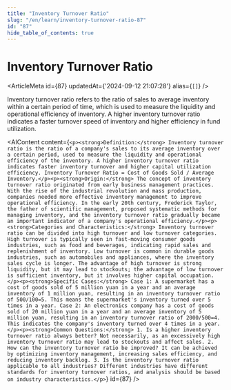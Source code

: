 ```yaml
---
title: "Inventory Turnover Ratio"
slug: "/en/learn/inventory-turnover-ratio-87"
id: "87"
hide_table_of_contents: true
---
```



# Inventory Turnover Ratio

<ArticleMeta id={87} updatedAt={'2024-09-12 21:07:28'} alias={`[]`} />
<div className='border-solid border-b border-t-0 my-4 border-[var(--ifm-color-gray-300)]' />

Inventory turnover ratio refers to the ratio of sales to average inventory within a certain period of time, which is used to measure the liquidity and operational efficiency of inventory. A higher inventory turnover ratio indicates a faster turnover speed of inventory and higher efficiency in fund utilization.

<AIContent content={`<p><strong>Definition:</strong> Inventory turnover ratio is the ratio of a company's sales to its average inventory over a certain period, used to measure the liquidity and operational efficiency of the inventory. A higher inventory turnover ratio indicates faster inventory turnover and higher capital utilization efficiency. Inventory Turnover Ratio = Cost of Goods Sold / Average Inventory.</p><p><strong>Origin:</strong> The concept of inventory turnover ratio originated from early business management practices. With the rise of the industrial revolution and mass production, companies needed more effective inventory management to improve operational efficiency. In the early 20th century, Frederick Taylor, the father of scientific management, proposed systematic methods for managing inventory, and the inventory turnover ratio gradually became an important indicator of a company's operational efficiency.</p><p><strong>Categories and Characteristics:</strong> Inventory turnover ratio can be divided into high turnover and low turnover categories. High turnover is typically seen in fast-moving consumer goods industries, such as food and beverages, indicating rapid sales and replenishment of inventory. Low turnover is common in durable goods industries, such as automobiles and appliances, where the inventory sales cycle is longer. The advantage of high turnover is strong liquidity, but it may lead to stockouts; the advantage of low turnover is sufficient inventory, but it involves higher capital occupation.</p><p><strong>Specific Cases:</strong> Case 1: A supermarket has a cost of goods sold of 5 million yuan in a year and an average inventory of 1 million yuan, resulting in an inventory turnover ratio of 500/100=5. This means the supermarket's inventory turned over 5 times in a year. Case 2: An electronics company has a cost of goods sold of 20 million yuan in a year and an average inventory of 5 million yuan, resulting in an inventory turnover ratio of 2000/500=4. This indicates the company's inventory turned over 4 times in a year.</p><p><strong>Common Questions:</strong> 1. Is a higher inventory turnover ratio always better? Not necessarily, as an excessively high inventory turnover ratio may lead to stockouts and affect sales. 2. How can the inventory turnover ratio be improved? It can be achieved by optimizing inventory management, increasing sales efficiency, and reducing inventory backlog. 3. Is the inventory turnover ratio applicable to all industries? Different industries have different standards for inventory turnover ratios, and analysis should be based on industry characteristics.</p>`} id={87} />

